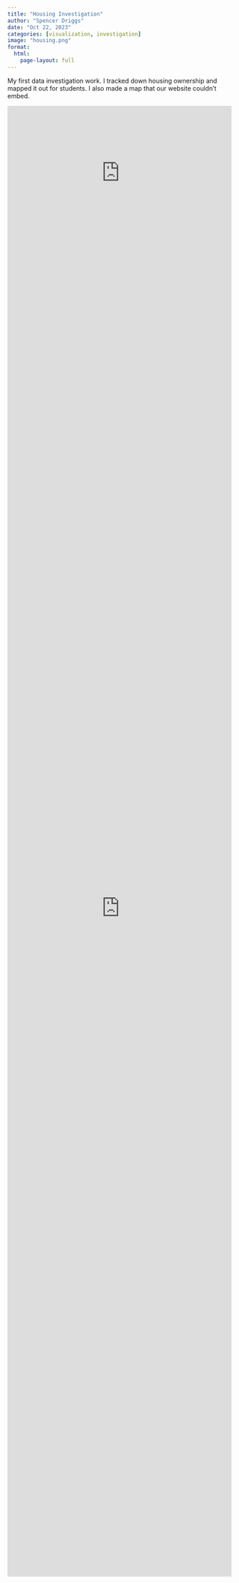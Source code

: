 ```yaml
---
title: "Housing Investigation"
author: "Spencer Driggs"
date: "Oct 22, 2023"
categories: [visualization, investigation]
image: "housing.png"
format:
  html:
    page-layout: full
---
```


My first data investigation work. I tracked down housing ownership and mapped it out for students. I also made a map that our website couldn't embed.


::: column-page
<iframe height="300" width="100%" frameborder="no" src="https://dr-iggs.github.io/Scroll/Housing/all%20student%20housing.html">
</iframe>

<iframe height="3000px" width="100%" frameborder="no" src="https://byuiscroll.org/who-owns-student-housing-in-rexburg/">

</iframe>
:::